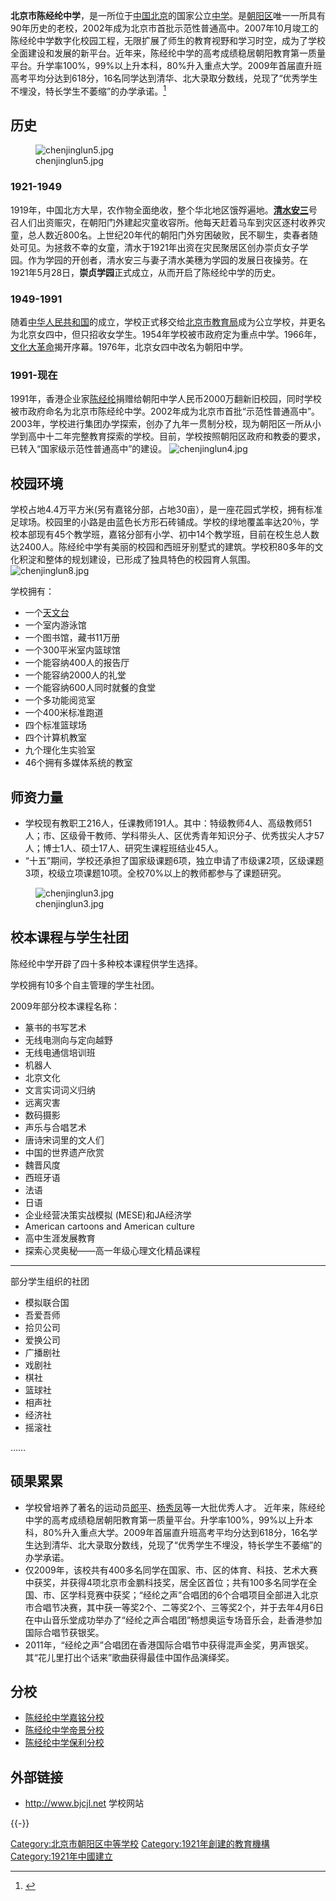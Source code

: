 {{Coord|39|55|12|N|116|26|30|E|display=title}}
{{Infobox School
  | name        = 北京陈经纶中学
  | other_name  = Beijing Chenjinglun High School (BJCJL)
  | logo = Beijing Chenjinglun Middle School.jpg
  | image = North gate of Beijing Chenjinglun High School (20210209173100).jpg
  | caption = 本部北门（2021年2月）
  | address     = 北京市朝阳区朝阳门外大街38号(100020)
  | motto       = '''老实 宜强 勤奋 创新'''
  | established = 1921年
  | type        = 国立完全中学
  | religion    = 
  | affiliation =
  | district    = 呼家楼学区
  | grades      = [[十二年一贯制中学|十二年一贯制中学]]
  | principal   = 张德庆
  | dean        = 
  | college     = 
  | house       = 
  | sc          =
  | cs          =
  | faculty     = 200+
  | staff       = 
  | students    = 4600+
  | athletics   = [[篮球|篮球]]
  | conference  = 
  | colors      =
  | mascot      =
  | magazine    = 经纶通讯
  | free_label = 分校
  | free_text  =  [[北京陈经纶中学帝景分校|北京陈经纶中学帝景分校]]（初中）<br> [[陈经纶中学嘉铭分校|陈经纶中学嘉铭分校]]（小学初中） <br> [[陈经纶中学保利分校|陈经纶中学保利分校]]
  | free_label2 = 
  | free_text2  = 
  | free_label3 = 
  | free_text3  = 
  | website     = http://www.bjcjl.net
}}
'''北京市陈经纶中学'''，是一所位于[[中国|中国]][[北京|北京]]的国家公立[[中学|中学]]。是[[朝阳区_(北京市)|朝阳区]]唯一一所具有90年历史的老校，2002年成为北京市首批示范性普通高中。2007年10月竣工的陈经纶中学数字化校园工程，无限扩展了师生的教育视野和学习时空，成为了学校全面建设和发展的新平台。近年来，陈经纶中学的高考成绩稳居朝阳教育第一质量平台。升学率100%，99%以上升本科，80%升入重点大学。2009年首届直升班高考平均分达到618分，16名同学达到清华、北大录取分数线，兑现了“优秀学生不埋没，特长学生不萎缩”的办学承诺。<ref>{{Cite web |url=http://www.bjcjl.net/cjl/document!execute.jhtml?viewId=256 |title=陈经纶中学 |access-date=2015-03-07 |archive-url=https://web.archive.org/web/20150402111700/http://www.bjcjl.net/cjl/document!execute.jhtml?viewId=256 |archive-date=2015-04-02 |dead-url=yes }}</ref>

== 历史 ==
[[File:chenjinglun5.jpg|thumb]]
=== 1921-1949 ===
1919年，中国北方大旱，农作物全面绝收，整个华北地区饿殍遍地。'''[[清水安三|清水安三]]'''号召人们出资赈灾，在朝阳门外建起灾童收容所。他每天赶着马车到灾区逐村收养灾童，总人数近800名。上世纪20年代的朝阳门外穷困破败，民不聊生，卖春者随处可见。为拯救不幸的女童，清水于1921年出资在灾民聚居区创办崇贞女子学园。作为学园的开创者，清水安三与妻子清水美穗为学园的发展日夜操劳。在1921年5月28日，'''崇贞学园'''正式成立，从而开启了陈经纶中学的历史。

===1949-1991===
随着[[中华人民共和国|中华人民共和国]]的成立，学校正式移交给[[北京市教育局|北京市教育局]]成为公立学校，并更名为北京女四中，但只招收女学生。1954年学校被市政府定为重点中学。1966年，[[文化大革命|文化大革命]]揭开序幕。1976年，北京女四中改名为朝阳中学。

=== 1991-现在 ===
1991年，香港企业家[[陈经纶_(消歧义)|陈经纶]]捐赠给朝阳中学人民币2000万翻新旧校园，同时学校被市政府命名为北京市陈经纶中学。2002年成为北京市首批“示范性普通高中”。2003年，学校进行集团办学探索，创办了九年一贯制分校，现为朝阳区一所从小学到高中十二年完整教育探索的学校。目前，学校按照朝阳区政府和教委的要求，已转入“国家级示范性普通高中”的建设。
[[File:chenjinglun4.jpg|thumb]]

== 校园环境 ==
学校占地4.4万平方米(另有嘉铭分部，占地30亩），是一座花园式学校，拥有标准足球场。校园里的小路是由蓝色长方形石砖铺成。学校的绿地覆盖率达20％，学校本部现有45个教学班，嘉铭分部有小学、初中14个教学班，目前在校生总人数达2400人。陈经纶中学有美丽的校园和西班牙别墅式的建筑。学校积80多年的文化积淀和整体的规划建设，已形成了独具特色的校园育人氛围。
[[File:chenjinglun8.jpg|thumb]]

学校拥有：

*一个[[天文台|天文台]]
*一个室内游泳馆
*一个图书馆，藏书11万册
*一个300平米室内篮球馆
*一个能容纳400人的报告厅
*一个能容纳2000人的礼堂
*一个能容纳600人同时就餐的食堂
*一个多功能阅览室
*一个400米标准跑道
*四个标准篮球场
*四个计算机教室
*九个理化生实验室
*46个拥有多媒体系统的教室

== 师资力量 ==
*学校现有教职工216人，任课教师191人。其中：特级教师4人、高级教师51人；市、区级骨干教师、学科带头人、区优秀青年知识分子、优秀拔尖人才57人；博士1人、硕士17人、研究生课程班结业45人。
*“十五”期间，学校还承担了国家级课题6项，独立申请了市级课2项，区级课题3项，校级立项课题10项。全校70%以上的教师都参与了课题研究。
[[File:chenjinglun3.jpg|thumb]]

== 校本课程与学生社团 ==
陈经纶中学开辟了四十多种校本课程供学生选择。

学校拥有10多个自主管理的学生社团。

2009年部分校本课程名称：
*篆书的书写艺术
*无线电测向与定向越野
*无线电通信培训班
*机器人
*北京文化
*文言实词词义归纳
*远离灾害
*数码摄影
*声乐与合唱艺术
*唐诗宋词里的文人们
*中国的世界遗产欣赏
*魏晋风度
*西班牙语
*法语
*日语
*企业经营决策实战模拟 (MESE)和JA经济学
*American cartoons and American culture
*高中生涯发展教育
*探索心灵奥秘——高一年级心理文化精品课程
----
部分学生组织的社团
*模拟联合国
*吾爱吾师
*拾贝公司
*爱换公司
*广播剧社
*戏剧社
*棋社
*篮球社
*相声社
*经济社
*摇滚社
……

== 硕果累累 ==
*学校曾培养了著名的运动员[[郎平|郎平]]、[[杨秀凤|杨秀凤]]等一大批优秀人才。  近年来，陈经纶中学的高考成绩稳居朝阳教育第一质量平台。升学率100%，99%以上升本科，80%升入重点大学。2009年首届直升班高考平均分达到618分，16名学生达到清华、北大录取分数线，兑现了“优秀学生不埋没，特长学生不萎缩”的办学承诺。   
*仅2009年，该校共有400多名同学在国家、市、区的体育、科技、艺术大赛中获奖，并获得4项北京市金鹏科技奖，居全区首位；共有100多名同学在全国、市、区学科竞赛中获奖；“经纶之声”合唱团的6个合唱项目全部进入北京市合唱节决赛，其中获一等奖2个、二等奖2个、三等奖2个，并于去年4月6日在中山音乐堂成功举办了“经纶之声合唱团”畅想奥运专场音乐会，赴香港参加国际合唱节获银奖。
*2011年，“经纶之声”合唱团在香港国际合唱节中获得混声金奖，男声银奖。其“花儿里打出个话来”歌曲获得最佳中国作品演绎奖。

== 分校 ==
*[[陈经纶中学嘉铭分校|陈经纶中学嘉铭分校]]
*[[陈经纶中学帝景分校|陈经纶中学帝景分校]]
*[[陈经纶中学保利分校|陈经纶中学保利分校]]

== 外部链接 ==
* http://www.bjcjl.net{{Wayback|url=http://www.bjcjl.net/ |date=20030522232136 }} 学校网站

{{-}}
{{北京市示范性普通高级中学}}

{{DEFAULTSORT:Bei北}}
[[Category:北京市朝阳区中等学校|Category:北京市朝阳区中等学校]]
[[Category:1921年創建的教育機構|Category:1921年創建的教育機構]]
[[Category:1921年中國建立|Category:1921年中國建立]]
